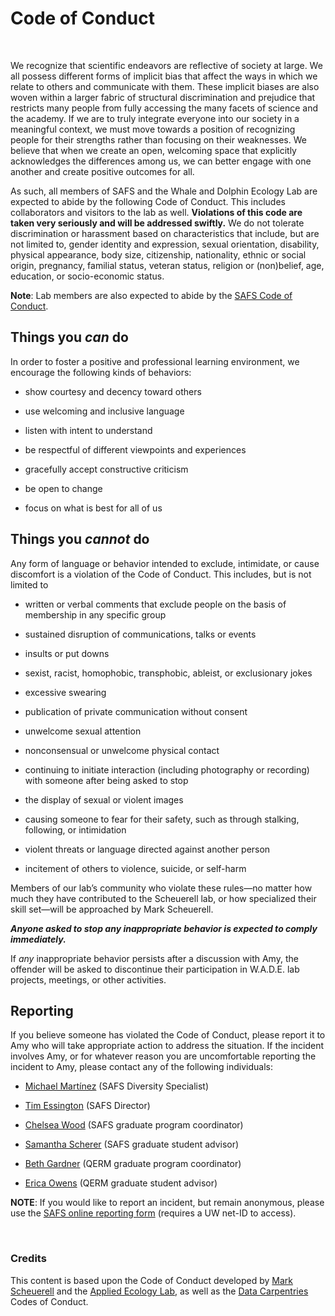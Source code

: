 # Code of Conduct

<br>

We recognize that scientific endeavors are reflective of society at large. We all possess different forms of implicit bias that affect the ways in which we relate to others and communicate with them. These implicit biases are also woven within a larger fabric of structural discrimination and prejudice that restricts many people from fully accessing the many facets of science and the academy. If we are to truly integrate everyone into our society in a meaningful context, we must move towards a position of recognizing people for their strengths rather than focusing on their weaknesses. We believe that when we create an open, welcoming space that explicitly acknowledges the differences among us, we can better engage with one another and create positive outcomes for all.

As such, all members of SAFS and the Whale and Dolphin Ecology Lab are expected to abide by the following Code of Conduct. This includes collaborators and visitors to the lab as well. **Violations of this code are taken very seriously and will be addressed swiftly.** We do not tolerate discrimination or harassment based on characteristics that include, but are not limited to, gender identity and expression, sexual orientation, disability, physical appearance, body size, citizenship, nationality, ethnic or social origin, pregnancy, familial status, veteran status, religion or (non)belief, age, education, or socio-economic status. 

**Note**: Lab members are also expected to abide by the [SAFS Code of Conduct](https://fish.uw.edu/about/code-of-conduct/).

## Things you _can_ do

In order to foster a positive and professional learning environment, we encourage the following kinds of behaviors:

* show courtesy and decency toward others

* use welcoming and inclusive language

* listen with intent to understand

* be respectful of different viewpoints and experiences

* gracefully accept constructive criticism

* be open to change

* focus on what is best for all of us

## Things you _cannot_ do

Any form of language or behavior intended to exclude, intimidate, or cause discomfort is a violation of the Code of Conduct. This includes, but is not limited to

* written or verbal comments that exclude people on the basis of membership in any specific group

* sustained disruption of communications, talks or events

* insults or put downs

* sexist, racist, homophobic, transphobic, ableist, or exclusionary jokes

* excessive swearing

* publication of private communication without consent

* unwelcome sexual attention

* nonconsensual or unwelcome physical contact

* continuing to initiate interaction (including photography or recording) with someone after being asked to stop

* the display of sexual or violent images

* causing someone to fear for their safety, such as through stalking, following, or intimidation

* violent threats or language directed against another person

* incitement of others to violence, suicide, or self-harm

Members of our lab's community who violate these rules—no matter how much they have contributed to the Scheuerell lab, or how specialized their skill set—will be approached by Mark Scheuerell.

**_Anyone asked to stop any inappropriate behavior is expected to comply immediately._**

If _any_ inappropriate behavior persists after a discussion with Amy, the offender will be asked to discontinue their participation in W.A.D.E. lab projects, meetings, or other activities.

## Reporting

If you believe someone has violated the Code of Conduct, please report it to Amy who will take appropriate action to address the situation. If the incident involves Amy, or for whatever reason you are uncomfortable reporting the incident to Amy, please contact any of the following individuals:

* [Michael Martínez](mailto:mcfm@uw.edu) (SAFS Diversity Specialist)

* [Tim Essington](https://fish.uw.edu/faculty/tim-essington/) (SAFS Director)

* [Chelsea Wood](https://fish.uw.edu/faculty/chelsea-wood/) (SAFS graduate program coordinator)

* [Samantha Scherer](mailto:safsadv@uw.edu) (SAFS graduate student advisor)

* [Beth Gardner](https://sefs.uw.edu/research/faculty-profile/beth-gardner/) (QERM graduate program coordinator)

* [Erica Owens](mailto:owense@uw.edu) (QERM graduate student advisor)

**NOTE**: If you would like to report an incident, but remain anonymous, please use the [SAFS online reporting form](https://forms.gle/mmRmT1GTkNwaoF198) (requires a UW net-ID to access).

<br>

### Credits {-}

This content is based upon the Code of Conduct developed by [Mark Scheuerell](https://fish.uw.edu/faculty/mark-scheuerell/) and the [Applied Ecology Lab](https://depts.washington.edu/appliedecology/), as well as the [Data Carpentries](https://docs.carpentries.org/topic_folders/policies/code-of-conduct.html#about-this-document) Codes of Conduct.